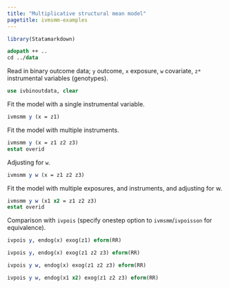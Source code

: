 ```yaml
---
title: "Multiplicative structural mean model"
pagetitle: ivmsmm-examples
---
```


```r
library(Statamarkdown)
```

```stata
adopath ++ ..
cd ../data
```

Read in binary outcome data; `y` outcome, `x` exposure, `w` covariate, `z*` instrumental variables (genotypes).
```stata
use ivbinoutdata, clear
```

Fit the model with a single instrumental variable.
```stata
ivmsmm y (x = z1)
```

Fit the model with multiple instruments.
```stata
ivmsmm y (x = z1 z2 z3)
estat overid
```

Adjusting for `w`.
```stata
ivmsmm y w (x = z1 z2 z3)
```

Fit the model with multiple exposures, and instruments, and adjusting for w.
```stata
ivmsmm y w (x1 x2 = z1 z2 z3)
estat overid
```

Comparison with `ivpois` (specify onestep option to `ivmsmm`/`ivpoisson` for equivalence).
```stata
ivpois y, endog(x) exog(z1) eform(RR)
```
```stata
ivpois y, endog(x) exog(z1 z2 z3) eform(RR)
```
```stata
ivpois y w, endog(x) exog(z1 z2 z3) eform(RR)
```
```stata
ivpois y w, endog(x1 x2) exog(z1 z2 z3) eform(RR)
```
